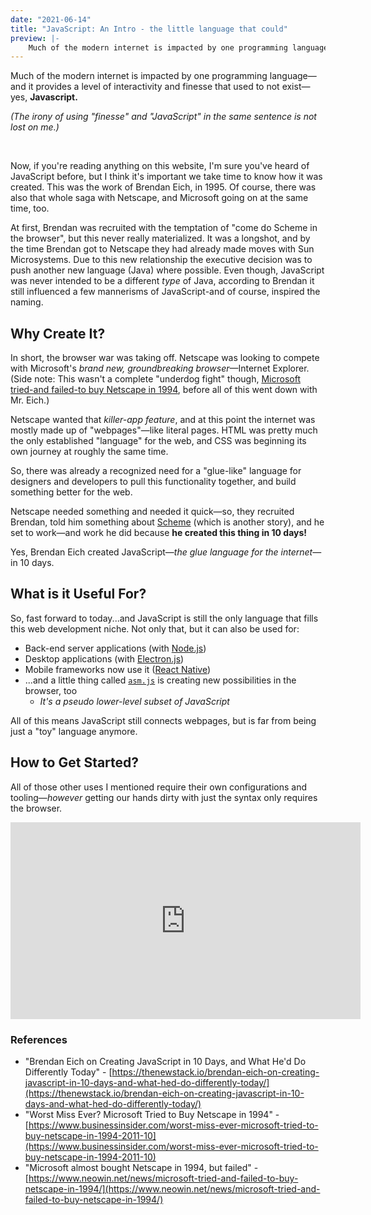 ```yaml
---
date: "2021-06-14"
title: "JavaScript: An Intro - the little language that could"
preview: |-
    Much of the modern internet is impacted by one programming language—and it provides a level of interactivity and finesse that used to not exist—yes, Javascript.
---
```


Much of the modern internet is impacted by one programming language—and it provides a level of interactivity and finesse that used to not exist—yes, **Javascript.**

_(The irony of using "finesse" and "JavaScript" in the same sentence is not lost on me.)_

<br />

Now, if you're reading anything on this website, I'm sure you've heard of JavaScript before, but I think it's important we take time to know how it was created. This was the work of Brendan Eich, in 1995. Of course, there was also that whole saga with Netscape, and Microsoft going on at the same time, too.

At first, Brendan was recruited with the temptation of "come do Scheme in the browser", but this never really materialized. It was a longshot, and by the time Brendan got to Netscape they had already made moves with Sun Microsystems. Due to this new relationship the executive decision was to push another new language (Java) where possible. Even though, JavaScript was never intended to be a different _type_ of Java, according to Brendan it still influenced a few mannerisms of JavaScript-and of course, inspired the naming.

## Why Create It?

In short, the browser war was taking off. Netscape was looking to compete with Microsoft's _brand new, groundbreaking browser_—Internet Explorer. (Side note: This wasn't a complete "underdog fight" though, [Microsoft tried-and failed-to buy Netscape in 1994](https://www.neowin.net/news/microsoft-tried-and-failed-to-buy-netscape-in-1994/), before all of this went down with Mr. Eich.)

Netscape wanted that *killer-app feature*, and at this point the internet was mostly made up of "webpages"—like literal pages. HTML was pretty much the only established "language" for the web, and CSS was beginning its own journey at roughly the same time.

So, there was already a recognized need for a "glue-like" language for designers and developers to pull this functionality together, and build something better for the web.

Netscape needed something and needed it quick—so, they recruited Brendan, told him something about  [Scheme](https://en.wikipedia.org/wiki/Scheme_(programming_language)) (which is another story), and he set to work—and work he did because **he created this thing in 10 days!**

Yes, Brendan Eich created JavaScript—_the glue language for the internet_—in 10 days.

## What is it Useful For?

So, fast forward to today...and JavaScript is still the only language that fills this web development niche. Not only that, but it can also be used for:

- Back-end server applications (with [Node.js](https://nodejs.org/en/))
- Desktop applications (with [Electron.js](https://www.electronjs.org/))
- Mobile frameworks now use it ([React Native](https://reactnative.dev/))
- ...and a little thing called [`asm.js`](http://asmjs.org/) is creating new possibilities in the browser, too
    - _It's a pseudo lower-level subset of JavaScript_

All of this means JavaScript still connects webpages, but is far from being just a "toy" language anymore.

## How to Get Started?

All of those other uses I mentioned require their own configurations and tooling—_however_ getting our hands dirty with just the syntax only requires the browser.


<iframe width="560" height="315" src="https://www.youtube.com/embed/7U-Ijusoyvw" title="YouTube video player" frameborder="0" allow="accelerometer; autoplay; clipboard-write; encrypted-media; gyroscope; picture-in-picture" allowfullscreen></iframe>

### References

- "Brendan Eich on Creating JavaScript in 10 Days, and What He'd Do Differently Today" - [https://thenewstack.io/brendan-eich-on-creating-javascript-in-10-days-and-what-hed-do-differently-today/](https://thenewstack.io/brendan-eich-on-creating-javascript-in-10-days-and-what-hed-do-differently-today/)
- "Worst Miss Ever? Microsoft Tried to Buy Netscape in 1994" - [https://www.businessinsider.com/worst-miss-ever-microsoft-tried-to-buy-netscape-in-1994-2011-10](https://www.businessinsider.com/worst-miss-ever-microsoft-tried-to-buy-netscape-in-1994-2011-10)
- "Microsoft almost bought Netscape in 1994, but failed" - [https://www.neowin.net/news/microsoft-tried-and-failed-to-buy-netscape-in-1994/](https://www.neowin.net/news/microsoft-tried-and-failed-to-buy-netscape-in-1994/)
